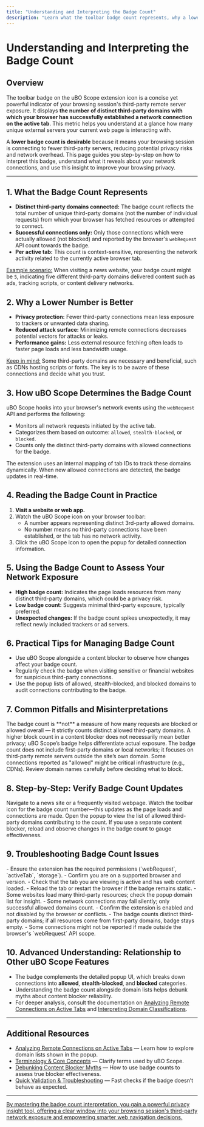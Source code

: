 ```yaml
---
title: "Understanding and Interpreting the Badge Count"
description: "Learn what the toolbar badge count represents, why a lower number is desirable, and how to use this metric to evaluate third-party network exposure during browsing sessions."
---
```


# Understanding and Interpreting the Badge Count

## Overview

The toolbar badge on the uBO Scope extension icon is a concise yet powerful indicator of your browsing session's third-party remote server exposure. It displays **the number of distinct third-party domains with which your browser has successfully established a network connection on the active tab**. This metric helps you understand at a glance how many unique external servers your current web page is interacting with.

A **lower badge count is desirable** because it means your browsing session is connecting to fewer third-party servers, reducing potential privacy risks and network overhead. This page guides you step-by-step on how to interpret this badge, understand what it reveals about your network connections, and use this insight to improve your browsing privacy.

---

## 1. What the Badge Count Represents

- **Distinct third-party domains connected:** The badge count reflects the total number of unique third-party domains (not the number of individual requests) from which your browser has fetched resources or attempted to connect.
- **Successful connections only:** Only those connections which were actually allowed (not blocked) and reported by the browser's `webRequest` API count towards the badge.
- **Per active tab:** This count is context-sensitive, representing the network activity related to the currently active browser tab.

<u>Example scenario:</u> When visiting a news website, your badge count might be `5`, indicating five different third-party domains delivered content such as ads, tracking scripts, or content delivery networks.


## 2. Why a Lower Number is Better

- **Privacy protection:** Fewer third-party connections mean less exposure to trackers or unwanted data sharing.
- **Reduced attack surface:** Minimizing remote connections decreases potential vectors for attacks or leaks.
- **Performance gains:** Less external resource fetching often leads to faster page loads and less bandwidth usage.

<u>Keep in mind:</u> Some third-party domains are necessary and beneficial, such as CDNs hosting scripts or fonts. The key is to be aware of these connections and decide what you trust.


## 3. How uBO Scope Determines the Badge Count

uBO Scope hooks into your browser's network events using the `webRequest` API and performs the following:

- Monitors all network requests initiated by the active tab.
- Categorizes them based on outcome: `allowed`, `stealth-blocked`, or `blocked`.
- Counts only the distinct third-party domains with allowed connections for the badge.

The extension uses an internal mapping of tab IDs to track these domains dynamically. When new allowed connections are detected, the badge updates in real-time.


## 4. Reading the Badge Count in Practice

1. **Visit a website or web app.**
2. Watch the uBO Scope icon on your browser toolbar:
   - A number appears representing distinct 3rd-party allowed domains.
   - No number means no third-party connections have been established, or the tab has no network activity.
3. Click the uBO Scope icon to open the popup for detailed connection information.


## 5. Using the Badge Count to Assess Your Network Exposure

- **High badge count:** Indicates the page loads resources from many distinct third-party domains, which could be a privacy risk.
- **Low badge count:** Suggests minimal third-party exposure, typically preferred.
- **Unexpected changes:** If the badge count spikes unexpectedly, it may reflect newly included trackers or ad servers.


## 6. Practical Tips for Managing Badge Count

- Use uBO Scope alongside a content blocker to observe how changes affect your badge count.
- Regularly check the badge when visiting sensitive or financial websites for suspicious third-party connections.
- Use the popup lists of allowed, stealth-blocked, and blocked domains to audit connections contributing to the badge.


## 7. Common Pitfalls and Misinterpretations

<Warning>
The badge count is **not** a measure of how many requests are blocked or allowed overall — it strictly counts distinct allowed third-party domains.
</Warning>

<Warning>
A higher block count in a content blocker does not necessarily mean better privacy; uBO Scope’s badge helps differentiate actual exposure.
</Warning>

<Note>
The badge count does not include first-party domains or local networks; it focuses on third-party remote servers outside the site’s own domain.
</Note>

<Note>
Some connections reported as "allowed" might be critical infrastructure (e.g., CDNs). Review domain names carefully before deciding what to block.
</Note>


## 8. Step-by-Step: Verify Badge Count Updates

<Steps>
<Step title="Open a New Tab and Visit a Website">
Navigate to a news site or a frequently visited webpage.
</Step>
<Step title="Observe the uBO Scope Icon">
Watch the toolbar icon for the badge count number—this updates as the page loads and connections are made.
</Step>
<Step title="Click the Icon to See Details">
Open the popup to view the list of allowed third-party domains contributing to the count.
</Step>
<Step title="Reload the Page with a Content Blocker Enabled">
If you use a separate content blocker, reload and observe changes in the badge count to gauge effectiveness.
</Step>
</Steps>


## 9. Troubleshooting Badge Count Issues

<AccordionGroup title="Troubleshooting Badge Count Problems">
<Accordion title="Badge Not Updating or Showing">
- Ensure the extension has the required permissions (`webRequest`, `activeTab`, `storage`).
- Confirm you are on a supported browser and version.
- Check that the tab you are viewing is active and has web content loaded.
- Reload the tab or restart the browser if the badge remains static.
</Accordion>
<Accordion title="Badge Count Seems Incorrect or Unexpected">
- Some websites load many third-party resources; check the popup domain list for insight.
- Some network connections may fail silently; only successful allowed domains count.
- Confirm the extension is enabled and not disabled by the browser or conflicts.
</Accordion>
<Accordion title="Badge Shows Zero Despite Network Activity">
- The badge counts distinct third-party domains; if all resources come from first-party domains, badge stays empty.
- Some connections might not be reported if made outside the browser's `webRequest` API scope.
</Accordion>
</AccordionGroup>


## 10. Advanced Understanding: Relationship to Other uBO Scope Features

- The badge complements the detailed popup UI, which breaks down connections into **allowed**, **stealth-blocked**, and **blocked** categories.
- Understanding the badge count alongside domain lists helps debunk myths about content blocker reliability.
- For deeper analysis, consult the documentation on [Analyzing Remote Connections on Active Tabs](/guides/using-ubo-scope/analyzing-tab-activity) and [Interpreting Domain Classifications](/overview/core-concepts-architecture/terminology-core-concepts).


---

## Additional Resources

- [Analyzing Remote Connections on Active Tabs](/guides/using-ubo-scope/analyzing-tab-activity) — Learn how to explore domain lists shown in the popup.
- [Terminology & Core Concepts](/overview/core-concepts-architecture/terminology-core-concepts) — Clarify terms used by uBO Scope.
- [Debunking Content Blocker Myths](/guides/using-ubo-scope/debunking-content-blocker-myths) — How to use badge counts to assess true blocker effectiveness.
- [Quick Validation & Troubleshooting](/getting-started/first-run-experience/quick-validation-and-troubleshooting) — Fast checks if the badge doesn’t behave as expected.


---

<u>By mastering the badge count interpretation, you gain a powerful privacy insight tool, offering a clear window into your browsing session's third-party network exposure and empowering smarter web navigation decisions.</u>